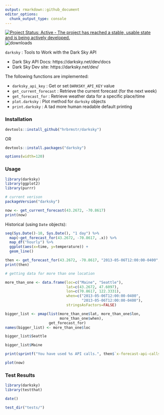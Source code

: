 ```yaml
---
output: rmarkdown::github_document
editor_options: 
  chunk_output_type: console
---
```

[![Project Status: Active - The project has reached a stable, usable state and is being actively developed.](http://www.repostatus.org/badges/0.1.0/active.svg)](http://www.repostatus.org/#active) 
<!-- [![Coverage Status](https://img.shields.io/codecov/c/github/hrbrmstr/darksky/master.svg)](https://codecov.io/github/hrbrmstr/darksky?branch=master) -->
<!-- [![AppVeyor Build Status](https://ci.appveyor.com/api/projects/status/github/hrbrmstr/darksky?branch=master&svg=true)](https://ci.appveyor.com/project/hrbrmstr/darksky) -->
<!-- [![Build Status](https://travis-ci.org/hrbrmstr/darksky.svg)](https://travis-ci.org/hrbrmstr/darksky) [![CRAN_Status_Badge](http://www.r-pkg.org/badges/version/darksky)](https://cran.r-project.org/package=darksky) -->  ![downloads](http://cranlogs.r-pkg.org/badges/grand-total/darksky)

`darksky` : Tools to Work with the Dark Sky API

- Dark Sky API Docs: https://darksky.net/dev/docs
- Dark Sky Dev site: https://darksky.net/dev/

The following functions are implemented:

- `darksky_api_key` :	Get or set `DARKSKY_API_KEY` value
- `get_current_forecast` : Retrieve the current forecast (for the next week)
- `get_forecast_for` : Retrieve weather data for a specific place/time
- `plot.darksky` : Plot method for `darksky` objects
- `print.darksky` : A tad more human readable default printing

### Installation

```r
devtools::install_github("hrbrmstr/darksky")
```

OR

```r
devtools::install.packages("darksky")
```

```r
options(width=120)
```

### Usage

```r
library(darksky)
library(ggplot2)
library(purrr)

# current verison
packageVersion("darksky")

now <- get_current_forecast(43.2672, -70.8617)
print(now)
```

Historical (using `Date` objects):

```r
seq(Sys.Date()-10, Sys.Date(), "1 day") %>% 
  map(~get_forecast_for(43.2672, -70.8617, .x)) %>% 
  map_df("hourly") %>% 
  ggplot(aes(x=time, y=temperature)) +
  geom_line()
```

```r
then <- get_forecast_for(43.2672, -70.8617, "2013-05-06T12:00:00-0400", add_headers=TRUE)
print(then)

# getting data for more than one location

more_than_one <- data.frame(loc=c("Maine", "Seattle"),
                            lat=c(43.2672, 47.6097),
                            lon=c(70.8617, 122.3331),
                            when=c("2013-05-06T12:00:00-0400",
                                   "2013-05-06T12:00:00-0400"),
                            stringsAsFactors=FALSE)

bigger_list <- pmap(list(more_than_one$lat, more_than_one$lon,
                         more_than_one$when),
                    get_forecast_for)
names(bigger_list) <- more_than_one$loc

bigger_list$Seattle

bigger_list$Maine

print(sprintf("You have used %s API calls.", then$`x-forecast-api-calls`))

plot(now)
```

### Test Results

```r
library(darksky)
library(testthat)

date()

test_dir("tests/")
```

